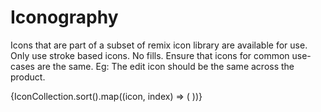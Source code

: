 

<Meta of={IconStories} />

# Iconography

Icons that are part of a subset of remix icon library are available for use. Only use stroke based icons. No fills. Ensure that icons for common use-cases are the same. Eg: The edit icon should be the same across the product.

<IconGallery>
  {IconCollection.sort().map((icon, index) => (
    <IconItem key={index} name={icon}>
      <Icon color="var(--ads-v2-color-fg)" name={icon} size="lg" />
    </IconItem>
  ))}
</IconGallery>
